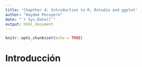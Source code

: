 ```yaml
---
title: 'Chapther 4: Introduction to R, Rstudio and ggplot'
author: "Haydeé Peruyero"
date: "`r Sys.Date()`"
output: html_document
---
```


```r
knitr::opts_chunk$set(echo = TRUE)
```

# Introducción

